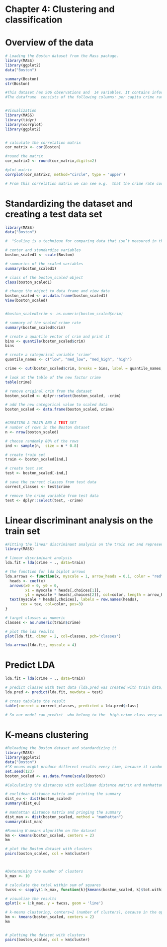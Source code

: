 # Chapter 4: Clustering and classification

# Overview of the data
```r
# Loading the Boston dataset from the Mass package.
library(MASS)
library(ggplot2)
data("Boston")

summary(Boston)
str(Boston)

#This dataset has 506 observations and  14 variables. It contains information about Housing Values in the suburbs of Boston. 
#The dataframe  consists of the following columns: per capita crime rate by town (crim), proportion of residential land zoned for lots over 25,000 sq.ft (zn), proportion of non-retail business acres per town (indus), Charles River dummy variable (chas), nitrogen oxides concentration (nox), average number of rooms per dwelling (rm) proportion of owner-occupied units built prior to 1940 (age), weighted mean of distances to five Boston employment centres (dis), index of accessibility to radial highways (rad), full-value property-tax rate per $10,000 (tax), pupil-teacher ratio by town(ptratio), the proportion of blacks by town (black), lower status of the population % (lstat), median value of owner-occpupied homes in  $1000s  (medv).


#Visualization
library(MASS)
library(tidyr)
library(corrplot)
library(ggplot2)


# calculate the correlation matrix
cor_matrix <- cor(Boston) 

#round the matrix
cor_matrix2 <- round(cor_matrix,digits=2)

#plot matrix
corrplot(cor_matrix2, method="circle", type = 'upper')

# From this correlation matrix we can see e.g.  that the crime rate correlates quite strongly positively with rad, tax and even lstat. So accessibility to radial highways and the lower status of the population increase the crime rate, but so does the full-value property-tax rate. Variable Dis  has strong negative correlation with age, nox and indus instead. => So the weighted mean distance to the employment centers correlates negatively with the amount of pollution, porpotion of non-retail business acres and porpotion of units built before 1940. So further away from employment centers there is less pollution but also less business acres and so on.


```


# Standardizing the dataset and creating a test data set

```r

library(MASS)
data("Boston")

#  "Scaling is a technique for comparing data that isn’t measured in the same way. It is normalization of the dataset. In the scaling we subtract the column means from the corresponding columns and divide the difference with standard deviation. When working with vectors or columns in a data frame, scaling is frequently employed." Source: https://www.r-bloggers.com/2021/12/how-to-use-the-scale-function-in-r/

# center and standardize variables
boston_scaled1 <- scale(Boston)

# summaries of the scaled variables
summary(boston_scaled1)

# class of the boston_scaled object
class(boston_scaled1)

# change the object to data frame and view data
boston_scaled <- as.data.frame(boston_scaled1)
View(boston_scaled)


#boston_scaled$crim <- as.numeric(boston_scaled$crim)

# summary of the scaled crime rate
summary(boston_scaled$crim)

# create a quantile vector of crim and print it
bins <- quantile(boston_scaled$crim)
bins

# create a categorical variable 'crime'
quantile_names <- c("low", "med_low", "med_high", "high") 

crime <- cut(boston_scaled$crim, breaks = bins, label = quantile_names, include.lowest = TRUE)

# look at the table of the new factor crime
table(crime)

# remove original crim from the dataset
boston_scaled <- dplyr::select(boston_scaled, -crim)

# add the new categorical value to scaled data
boston_scaled <- data.frame(boston_scaled, crime)


#CREATING A TRAIN AND A TEST SET
# number of rows in the Boston dataset 
n <- nrow(boston_scaled)

# choose randomly 80% of the rows
ind <- sample(n,  size = n * 0.8)

# create train set
train <- boston_scaled[ind,]

# create test set 
test <- boston_scaled[-ind,]

# save the correct classes from test data
correct_classes <- test$crime

# remove the crime variable from test data
test <- dplyr::select(test, -crime)
```
# Linear discriminant analysis on the train set
```r
#Fitting the linear discriminant analysis on the train set and representing the results in the LDA (bi)plot
library(MASS)

# linear discriminant analysis
lda.fit = lda(crime ~ ., data=train)

# the function for lda biplot arrows
lda.arrows <- function(x, myscale = 1, arrow_heads = 0.1, color = "red", tex = 0.75, choices = c(1,2)){
  heads <- coef(x)
  arrows(x0 = 0, y0 = 0, 
         x1 = myscale * heads[,choices[1]], 
         y1 = myscale * heads[,choices[2]], col=color, length = arrow_heads)
  text(myscale * heads[,choices], labels = row.names(heads), 
       cex = tex, col=color, pos=3)
}

# target classes as numeric
classes <- as.numeric(train$crime)

# plot the lda results
plot(lda.fit, dimen = 2, col=classes, pch='classes') 

lda.arrows(lda.fit, myscale = 4)

```

# Predict LDA
```r
lda.fit = lda(crime ~ ., data=train)

# predict classes with test data (lda.pred was created with train data, now we want to see whether our model can predict the results for test data) 
lda.pred <- predict(lda.fit, newdata = test)

# cross tabulate the result
table(correct = correct_classes, predicted = lda.pred$class)

# So our model can predict  who belong to the  high-crime class very well (no false negatives, but one high was classified as med-high). The other classes instead have much more variation/the model is not performing as well in predicting them. 

```

# K-means clustering
```r
#Reloading the Boston dataset and standardizing it
library(MASS)
library(ggplot2)
data("Boston")
#"K-means might produce different results every time, because it randomly assigns the initial cluster centers. The function `set.seed()` can be used to deal with that."
set.seed(123)
boston_scaled <- as.data.frame(scale(Boston))

#Calculating the distances with euclidean distance matrix and manhattan distance matrix: 

# euclidean distance matrix and printing the summary
dist_eu <- dist(boston_scaled)
summary(dist_eu)

# manhattan distance matrix and pringing the summary
dist_man <- dist(boston_scaled, method = "manhattan")
summary(dist_man)

#Running K-means algorithm on the dataset
km <- kmeans(boston_scaled, centers = 2)
km

# plot the Boston dataset with clusters
pairs(boston_scaled, col = km$cluster)



#Determining the number of clusters
k_max <- 10

# calculate the total within sum of squares
twcss <- sapply(1:k_max, function(k){kmeans(boston_scaled, k)$tot.withinss})

# visualize the results
qplot(x = 1:k_max, y = twcss, geom = 'line')

# k-means clustering, centers=2 (number of clusters), because in the optimum number of cluster is the value of total WCSS changes radically (about 2 in the plot).
km <- kmeans(boston_scaled, centers = 2)
km


# plotting the dataset with clusters
pairs(boston_scaled, col = km$cluster)

```